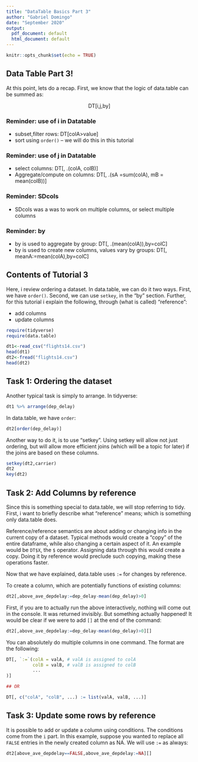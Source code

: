 ```yaml
---
title: "DataTable Basics Part 3"
author: "Gabriel Domingo"
date: "September 2020"
output:
  pdf_document: default
  html_document: default
---
```


```r
knitr::opts_chunk$set(echo = TRUE)
```

## Data Table Part 3!

At this point, lets do a recap. First, we know that the logic of data.table can be summed as:

$$ \text{DT[i,j,by] }$$


### Reminder: use of i in Datatable
 
  + subset,filter rows: DT[colA>value]
  + sort using `order()` -- we will do this in this tutorial
  
### Reminder: use of j in Datatable

  + select columns:  DT[, .(colA, colB)]
  + Aggregate/compute on columns: DT[, .(sA =sum(colA), mB = mean(colB))]

### Reminder: SDcols

  + SDcols was a was to work on multiple columns, or select multiple columns

### Reminder: by

  + by is used to aggregate by group: DT[, .(mean(colA)),by=colC]
  + by is used to create new columns, values vary by groups: DT[, meanA:=mean(colA),by=colC]
  
## Contents of Tutorial 3

Here, i review ordering a dataset. In data.table, we can do it two ways. First, we have `order()`. Second, we can use `setkey`, in the "by" section. Further, for this tutorial i explain the following, through (what is called) "reference":

  + add columns
  + update columns




```r
require(tidyverse)
require(data.table)

dt1<-read_csv("flights14.csv")
head(dt1)
dt2<-fread("flights14.csv")
head(dt2)
```



## Task 1: Ordering the dataset

Another typical task is simply to arrange. In tidyverse:

```r
dt1 %>% arrange(dep_delay)
```
In data.table, we have `order`:

```r
dt2[order(dep_delay)]

```

Another way to do it, is to use "setkey". Using setkey will allow not just ordering, but will allow more efficient joins (which will be a topic for later) if the joins are based on these columns.

```r
setkey(dt2,carrier)
dt2
key(dt2)
```



## Task 2: Add Columns by reference

Since this is something special to data.table, we will stop referring to tidy. First, i want to briefly describe what "reference" means; which is something only data.table does.

Reference/reference semantics are about adding or changing info in the current copy of a dataset. Typical methods would create a "copy" of the entire dataframe, while also changing a certain aspect of it. An example would be `DT$X`, the `$` operator. Assigning data through this would create a copy. Doing it by reference would preclude such copying, making these operations faster.

Now that we have explained, data.table uses `:=` for changes by reference. 

To create a column, which are potentially functions of existing columns:

```r
dt2[,above_ave_depdelay:=dep_delay-mean(dep_delay)>0]
```

First, if you are to actually run the above interactively, nothing will come out in the console. It was returned invisibly. But something actually happened! It would be clear if we were to add `[]` at the end of the command:

```r
dt2[,above_ave_depdelay:=dep_delay-mean(dep_delay)>0][]

```

You can absolutely do multiple columns in one command. The format are the following: 


```r

DT[, `:=`(colA = valA, # valA is assigned to colA
          colB = valB, # valB is assigned to colB
          ...
)]

## OR

DT[, c("colA", "colB", ...) := list(valA, valB, ...)]

```


## Task 3: Update some rows by reference

It is possible to add or update a column using conditions. The conditions come from the `i` part. In this example, suppose you wanted to replace all `FALSE` entries in the newly created column as NA. We will use `:=` as always:

```r
dt2[above_ave_depdelay==FALSE,above_ave_depdelay:=NA][]
```

